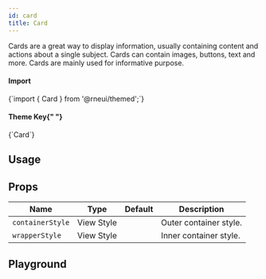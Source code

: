 ```yaml
---
id: card
title: Card
---
```



<IconsStyle />

Cards are a great way to display information, usually containing content and actions about a single subject.
Cards can contain images, buttons, text and more.
Cards are mainly used for informative purpose.

<div class="row inline-flex-center">
  <div class="col col--3">
    <h4>Import</h4>
  </div>
  <div class="col col--9">
    <CodeBlock>{`import { Card } from '@rneui/themed';`}</CodeBlock>
  </div>
  <div class="col col--3">
    <h4>
      Theme Key{" "}
      <a href="../customizing#using-themeprovider">
        <BiInfoCircle />
      </a>
    </h4>
  </div>
  <div class="col col--9">
    <CodeBlock>{`Card`}</CodeBlock>
  </div>
</div>

## Usage

<Usage />

## Props

<div class='table-responsive'>

| Name             | Type       | Default | Description            |
| ---------------- | ---------- | ------- | ---------------------- |
| `containerStyle` | View Style |         | Outer container style. |
| `wrapperStyle`   | View Style |         | Inner container style. |

</div>

## Playground

<Play />

